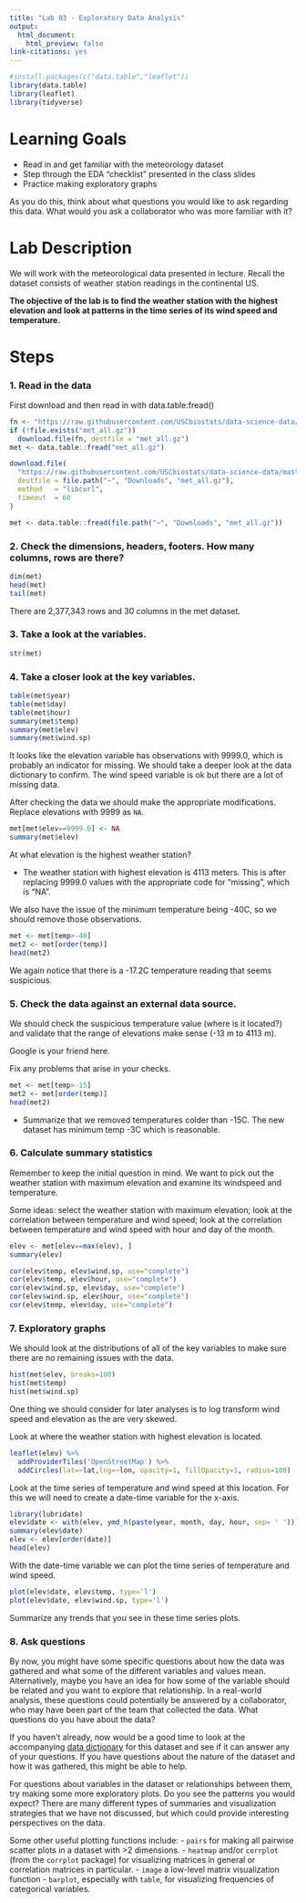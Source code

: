```yaml
---
title: "Lab 03 - Exploratory Data Analysis"
output:
  html_document:
    html_preview: false
link-citations: yes
---
```




```r
#install.packages(c("data.table","leaflet"))
library(data.table)
library(leaflet)
library(tidyverse)
```

# Learning Goals

- Read in and get familiar with the meteorology dataset  
- Step through the EDA "checklist" presented in the class slides
- Practice making exploratory graphs

As you do this, think about what questions you would like to ask regarding this data. What would you ask a collaborator who was more familiar with it?


# Lab Description

We will work with the meteorological data presented in lecture. Recall the dataset consists of weather station readings in the continental US. 

**The objective of the lab is to find the weather station with the highest elevation and look at patterns in the time series of its wind speed and temperature.**

# Steps

### 1. Read in the data

First download and then read in with data.table:fread()

```r
fn <- "https://raw.githubusercontent.com/USCbiostats/data-science-data/master/02_met/met_all.gz"
if (!file.exists("met_all.gz"))
  download.file(fn, destfile = "met_all.gz")
met <- data.table::fread("met_all.gz")
```


```r
download.file(
  "https://raw.githubusercontent.com/USCbiostats/data-science-data/master/02_met/met_all.gz",
  destfile = file.path("~", "Downloads", "met_all.gz"),
  method   = "libcurl",
  timeout  = 60
)

met <- data.table::fread(file.path("~", "Downloads", "met_all.gz"))
```

### 2. Check the dimensions, headers, footers. How many columns, rows are there?

```r
dim(met)
head(met)
tail(met)
```
There are 2,377,343 rows and 30 columns in the met dataset.

### 3. Take a look at the variables.

```r
str(met)
```


### 4. Take a closer look at the key variables. 

```r
table(met$year)
table(met$day)
table(met$hour)
summary(met$temp)
summary(met$elev)
summary(met$wind.sp)
```

It looks like the elevation variable has observations with 9999.0, which is probably an indicator for missing. We should take a deeper look at the data dictionary to confirm. The wind speed variable is ok but there are a lot of missing data.

After checking the data we should make the appropriate modifications. Replace elevations with 9999 as `NA`.

```r
met[met$elev==9999.0] <- NA
summary(met$elev)
```
At what elevation is the highest weather station?

- The weather station with highest elevation is 4113 meters. This is after replacing 9999.0 values with the appropriate code for "missing", which is "NA".

We also have the issue of the minimum temperature being -40C, so we should remove those observations.

```r
met <- met[temp>-40]
met2 <- met[order(temp)]
head(met2)
```

We again notice that there is a -17.2C temperature reading that seems suspicious.

### 5. Check the data against an external data source.

We should check the suspicious temperature value (where is it located?) and validate that the range of elevations make sense (-13 m to 4113 m).

Google is your friend here.

Fix any problems that arise in your checks.

```r
met <- met[temp>-15]
met2 <- met[order(temp)]
head(met2)
```
 - Summarize that we removed temperatures colder than -15C. The new dataset has minimum temp -3C which is reasonable.

### 6. Calculate summary statistics

Remember to keep the initial question in mind. We want to pick out the weather station with maximum elevation and examine its windspeed and temperature.

Some ideas: select the weather station with maximum elevation; look at the correlation between temperature and wind speed; look at the correlation between temperature and wind speed with hour and day of the month.

```r
elev <- met[elev==max(elev), ]
summary(elev)
```

```r
cor(elev$temp, elev$wind.sp, use="complete")
cor(elev$temp, elev$hour, use="complete")
cor(elev$wind.sp, elev$day, use="complete")
cor(elev$wind.sp, elev$hour, use="complete")
cor(elev$temp, elev$day, use="complete")
```

### 7. Exploratory graphs


We should look at the distributions of all of the key variables to make sure there are no remaining issues with the data.

```r
hist(met$elev, breaks=100)
hist(met$temp)
hist(met$wind.sp)
```
One thing we should consider for later analyses is to log transform wind speed and elevation as the are very skewed.


Look at where the weather station with highest elevation is located.

```r
leaflet(elev) %>%
  addProviderTiles('OpenStreetMap') %>% 
  addCircles(lat=~lat,lng=~lon, opacity=1, fillOpacity=1, radius=100)
```
Look at the time series of temperature and wind speed at this location. For this we will need to create a date-time variable for the x-axis.

```r
library(lubridate)
elev$date <- with(elev, ymd_h(paste(year, month, day, hour, sep= ' ')))
summary(elev$date)
elev <- elev[order(date)]
head(elev)
```
With the date-time variable we can plot the time series of temperature and wind speed.

```r
plot(elev$date, elev$temp, type='l')
plot(elev$date, elev$wind.sp, type='l')
```
Summarize any trends that you see in these time series plots.

### 8. Ask questions

By now, you might have some specific questions about how the data was gathered and what some of the different variables and values mean. Alternatively, maybe you have an idea for how some of the variable should be related and you want to explore that relationship. In a real-world analysis, these questions could potentially be answered by a collaborator, who may have been part of the team that collected the data. What questions do you have about the data?

If you haven't already, now would be a good time to look at the accompanying [data dictionary](https://github.com/USCbiostats/data-science-data/blob/master/02_met/met-datadictionary.pdf) for this dataset and see if it can answer any of your questions. If you have questions about the nature of the dataset and how it was gathered, this might be able to help.

For questions about variables in the dataset or relationships between them, try making some more exploratory plots. Do you see the patterns you would expect? There are many different types of summaries and visualization strategies that we have not discussed, but which could provide interesting perspectives on the data.

Some other useful plotting functions include:
 - `pairs` for making all pairwise scatter plots in a dataset with >2 dimensions.
 - `heatmap` and/or `corrplot` (from the `corrplot` package) for visualizing matrices in general or correlation matrices in particular.
 - `image` a low-level matrix visualization function
 - `barplot`, especially with `table`, for visualizing frequencies of categorical variables.
